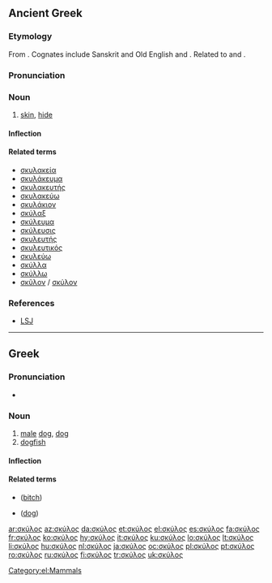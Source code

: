 ==Ancient Greek==

===Etymology===
From {{proto|Indo-European|(s)kewH-|to cover|lang=grc}}. Cognates include Sanskrit {{term|sc=Deva|स्कुनाति|tr=skunāti||to cover|lang=sa}} and Old English {{term|sc=unicode|sceo|scēo|sky|lang=ang}} and {{term|scuwa||shade, darkness, protection|lang=ang}}. Related to {{term|sc=polytonic|σκῦτος|tr=skūtos||hide, leather|lang=grc}} and {{term|sc=polytonic|ἐπισκύνιον|tr=episkúnion||skin over the brows|lang=grc}}.

===Pronunciation===
{{grc-ipa-rows|s|kj|u'|l|o|s}}

===Noun===
{{grc-noun|[[σκύλεος]], [[σκύλους]]|n|third|skulos|σκυλος}}

# [[skin]], [[hide]]

====Inflection====
{{grc-decl-3rd-N-prx-con-εος|σκύλ|σκύλ|σκυλ}}
====Related terms====
* [[σκυλακεία]]
* [[σκυλάκευμα]]
* [[σκυλακευτής]]
* [[σκυλακεύω]]
* [[σκυλάκιον]]
* [[σκύλαξ]]
* [[σκύλευμα]]
* [[σκύλευσις]]
* [[σκυλευτής]]
* [[σκυλευτικός]]
* [[σκυλεύω]]
* [[σκύλλα]]
* [[σκύλλω]]
* [[σκῦλον]] / [[σκύλον]]

===References===
*[[w:LSJ|LSJ]]

----

==Greek==

===Pronunciation===
* {{IPA|[ˈscilo̞s]|lang=el}}

===Noun===
{{el-noun|m|skýlos|σκύλοι|skýloi}}

# [[male]] [[dog]], [[dog]]
# [[dogfish]]

====Inflection====
{{el-nM-ος-οι-3a|σκύλ}}

====Related terms====
* {{l|el|σκύλα|tr=skýla}} {{f}} ([[bitch]])
* {{l|el|σκυλί|tr=skylí}} {{n}} ([[dog]])

[[Category:el:Mammals]]

[[ar:σκύλος]]
[[az:σκύλος]]
[[da:σκύλος]]
[[et:σκύλος]]
[[el:σκύλος]]
[[es:σκύλος]]
[[fa:σκύλος]]
[[fr:σκύλος]]
[[ko:σκύλος]]
[[hy:σκύλος]]
[[it:σκύλος]]
[[ku:σκύλος]]
[[lo:σκύλος]]
[[lt:σκύλος]]
[[li:σκύλος]]
[[hu:σκύλος]]
[[nl:σκύλος]]
[[ja:σκύλος]]
[[oc:σκύλος]]
[[pl:σκύλος]]
[[pt:σκύλος]]
[[ro:σκύλος]]
[[ru:σκύλος]]
[[fi:σκύλος]]
[[tr:σκύλος]]
[[uk:σκύλος]]